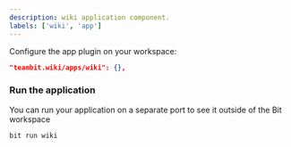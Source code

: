 ```yaml
---
description: wiki application component.
labels: ['wiki', 'app']
---
```


Configure the app plugin on your workspace:

```json
"teambit.wiki/apps/wiki": {},
```

### Run the application

You can run your application on a separate port to see it outside of the Bit workspace

```bash
bit run wiki
```
